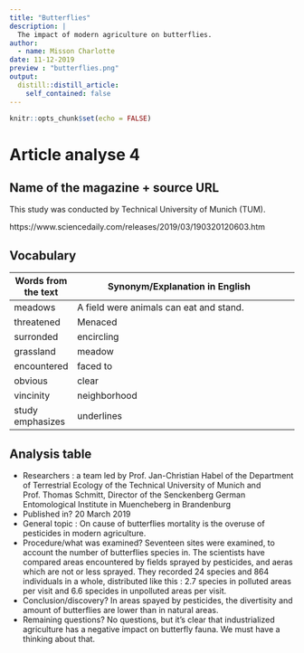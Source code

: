 ```yaml
---
title: "Butterflies"
description: |
  The impact of modern agriculture on butterflies.
author:
  - name: Misson Charlotte
date: 11-12-2019
preview : "butterflies.png"
output:
  distill::distill_article:
    self_contained: false
---
```


```r
knitr::opts_chunk$set(echo = FALSE)
```

# Article analyse 4

## Name of the magazine + source URL

This study was conducted by Technical University of Munich (TUM). 

https://www.sciencedaily.com/releases/2019/03/190320120603.htm

## Vocabulary

| Words from the text     | Synonym/Explanation in English                                                                                       |     |
| ----------------------- | -------------------------------------------------------------------------------------------------------------------- | --- |
| meadows                 | A field were animals can eat and stand.                                                                               |     |
| threatened              | Menaced                                                                                                               |     |
| surronded               | encircling                                                                                                            |     |
| grassland               | meadow                                                                                                                |     |
| encountered             | faced to                                                                                                              |     |
| obvious                 | clear                                                                                                                 |     |
| vincinity               | neighborhood                                                                                                          |     |
| study emphasizes        | underlines                                                                                                            |     |



## Analysis table

- Researchers : a team led by Prof. Jan-Christian Habel of the Department of Terrestrial Ecology of the Technical University of Munich and Prof. Thomas Schmitt, Director of the Senckenberg German Entomological Institute in Muencheberg in Brandenburg   
 - Published in? 20 March 2019  
 - General topic : On cause of butterflies mortality is the overuse of pesticides in modern agriculture.  
 - Procedure/what was examined? Seventeen sites were examined, to account the number of butterflies species in. The scientists have compared areas encountered by fields sprayed by pesticides, and aeras which are not or less sprayed. They recorded 24 species and 864 individuals in a whole, distributed like this : 2.7 species in polluted areas per visit and 6.6 specides in unpolluted areas per visit.  
 - Conclusion/discovery? In areas spayed by pesticides, the divertisity and amount of butterflies are lower than in natural areas.   
 - Remaining questions? No questions, but it's clear that industrialized agriculture has a negative impact on butterfly fauna. We must have a thinking about that.    





